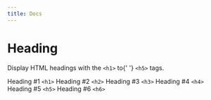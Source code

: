 ---
title: Docs
---


<div className='story-wrapper story-wrapper-doc'>
  <h1>Heading</h1>
  <p>
    Display HTML headings with the <code>&#x3C;h1&#x3E;</code> to{' '}
    <code>&#x3C;h5&#x3E;</code> tags.
  </p>
  <div className='example-wrapper example-wrapper-column'>
    <Heading as={'h1'}>
      Heading #1 <code>&lt;h1&gt;</code>
    </Heading>
    <Heading as={'h2'}>
      Heading #2 <code>&lt;h2&gt;</code>
    </Heading>
    <Heading as={'h3'}>
      Heading #3 <code>&lt;h3&gt;</code>
    </Heading>
    <Heading as={'h4'}>
      Heading #4 <code>&lt;h4&gt;</code>
    </Heading>
    <Heading as={'h5'}>
      Heading #5 <code>&lt;h5&gt;</code>
    </Heading>
    <Heading as={'h6'}>
      Heading #6 <code>&lt;h6&gt;</code>
    </Heading>
  </div>
</div>
